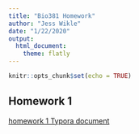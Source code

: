 ```yaml
---
title: "Bio381 Homework"
author: "Jess Wikle"
date: "1/22/2020"
output: 
  html_document: 
    theme: flatly
---
```


```r
knitr::opts_chunk$set(echo = TRUE)
```


## Homework 1
[homework 1 Typora document](homework1.html)

